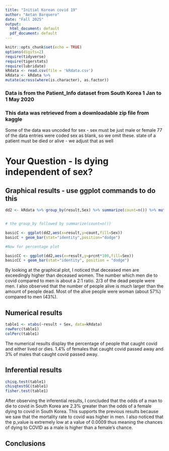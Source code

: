 ```yaml
---
title: "Initial Korean covid 19"
author: "Aetan Barquero"
date: "Fall 2025"
output:
  html_document: default
  pdf_document: default
---
```


```r
knitr::opts_chunk$set(echo = TRUE)
options(digits=2)
require(tidyverse)
require(tigerstats)
require(lubridate)
kRdata <- read.csv(file = 'kRdata.csv')
kRdata <- kRdata %>%
mutate(across(where(is.character), as.factor))

```
### Data is from the Patient_Info dataset from South Korea 1 Jan to 1 May 2020
### This data was retrieved from a downloadable zip file from kaggle

Some of the data was uncoded for sex - sex must be just male or female
77 of the data entries were coded sex  as blank, so we omit these.
state of a patient must be died or alive - we adjust that as well   
  
# Your Question - Is dying independent of sex?






## Graphical results - use ggplot commands to do this  

```r
dd2 <- kRdata %>% group_by(result,Sex) %>% summarize(count=n()) %>% mutate(prcnt=count/sum(count))


# the group_by followed by summarize(count=n())

basicC <- ggplot(dd2,aes(x=result,y=count,fill=Sex))
basicC + geom_bar(stat="identity",position="dodge")

#Now for percentage plot

basicCC <- ggplot(dd2,aes(x=result,y=prcnt*100,fill=Sex)) 
basicCC + geom_bar(stat="identity", position = "dodge")
```

  
By looking at the graphical plot, I noticed that deceased men are exceedingly higher than deceased women. The number which men die to covid compared to men is about a 2:1 ratio. 2/3 of the dead people were men. I also observed that the number of people alive is much larger than the amount of people dead. Most of the alive people were woman (about 57%) compared to men (43%). 




  
## Numerical results

```r
table1 <- xtabs(~result + Sex, data=kRdata)
rowPerc(table1)
colPerc(table1)
```

The numerical results display the percentage of people that caught covid and either lived or dies. 1.4% of females that caught covid passed away and 3% of males that caught covid passed away.

## Inferential results 

```r
chisq.test(table1)
chisqtestGC(table1)
fisher.test(table1)
```

After observing the inferential results, I concluded that the odds of a man to die to covid in South Korea are 2.3% greater than the odds of a female dying to covid in South Korea. This supports the previous results because we saw that the mortality rate to covid was higher in men. I also noticed that the p_value is extremely low at a value of 0.0009 thus meaning the chances of dying to COVID as a male is higher than a female's chance.

## Conclusions


